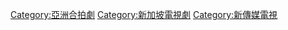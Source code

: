 {{Catnav|頁面分類|...|电视节目|电视剧|各國電視劇|新加坡電視劇}}
{{Catnav|頁面分類|...|电视节目|电视剧|中文連續劇|新加坡電視劇}}
{{Catnav|頁面分類|...|电视|各國電視|新加坡电视|新加坡電視劇}}
{{Catnav|頁面分類|...|各國電視台|新加坡電視台|新傳媒電視}}

[[Category:亞洲合拍劇|Category:亞洲合拍劇]]
[[Category:新加坡電視劇|Category:新加坡電視劇]]
[[Category:新傳媒電視|Category:新傳媒電視]]